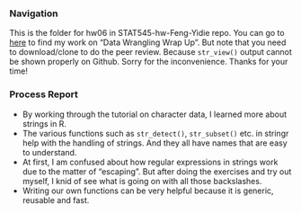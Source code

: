 ### Navigation
This is the folder for hw06 in STAT545-hw-Feng-Yidie repo. You can go to [here](https://github.com/yidie/STAT545-hw-Feng-Yidie/blob/master/hw06/Data_wrangling_wrap_up.md) to find my work on "Data Wrangling Wrap Up". But note that you need to download/clone to do the peer review. Because `str_view()` output cannot be shown properly on Github. Sorry for the inconvenience. Thanks for your time!

### Process Report
- By working through the tutorial on character data, I learned more about strings in R.
- The various functions such as `str_detect()`, `str_subset()` etc. in stringr help with the handling of strings. And they all have names that are easy to understand. 
- At first, I am confused about how regular expressions in strings work due to the matter of "escaping". But after doing the exercises and try out myself, I knid of see what is going on with all those backslashes.
- Writing our own functions can be very helpful because it is generic, reusable and fast.  
